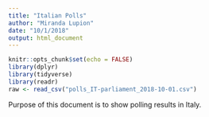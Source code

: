 ```yaml
---
title: "Italian Polls"
author: "Miranda Lupion"
date: "10/1/2018"
output: html_document
---
```


```r
knitr::opts_chunk$set(echo = FALSE)
library(dplyr)
library(tidyverse)
library(readr)
raw <- read_csv("polls_IT-parliament_2018-10-01.csv")
```

Purpose of this document is to show polling results in Italy.
```r

```

